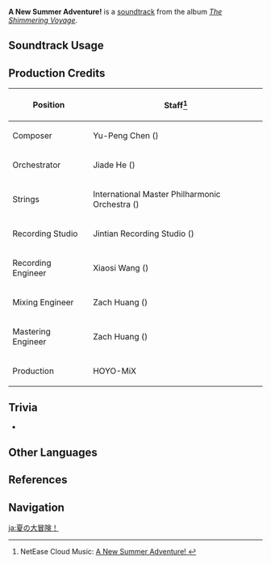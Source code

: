 {{Soundtrack Infobox
|image          = The Shimmering Voyage.png
|album          = The Shimmering Voyage
|disc           = 4
|number         = 66
|featured       =
|featured2      =
|featured3      =
|featured_disc  =
|featured_disc2 =
|featured_disc3 =
|youtube_id     = TqkpaAQqiRE
|spotify_id     = 5SITOtiQ3kZUdhlsOin9Wk
|previous       = Summertime Wonderland
|next           = Tales from the Snow Mountain
}}
'''A New Summer Adventure!''' is a [[soundtrack]] from the album ''[[The Shimmering Voyage]]''.

==Soundtrack Usage==
{{Soundtrack Usage
|quest    = The Final Riddle: A Secret Uncovered//cutscene
|location = 
|domain   = 
}}

==Production Credits==
{| class="wikitable"
! Position
! Staff<ref>NetEase Cloud Music: [https://music.163.com/#/song?id=1861579784 A New Summer Adventure! {{zh|夏日新冒险！}}]</ref>
|-
! Composer
| Yu-Peng Chen ({{zh|陈致逸}})
|-
! Orchestrator
| Jiade He ({{zh|何迦德}})
|-
! Strings
| International Master Philharmonic Orchestra ({{zh|国际首席爱乐乐团}})
|-
! Recording Studio
| Jintian Recording Studio ({{zh|金田录音棚}})
|-
! Recording Engineer
| Xiaosi Wang ({{zh|王小四}})
|-
! Mixing Engineer
| Zach Huang ({{zh|黄巍}})
|-
! Mastering Engineer
| Zach Huang ({{zh|黄巍}})
|-
! Production
| HOYO-MiX
|}

==Trivia==
* {{Transclude|Let's Go, Crimson Knight!|KleeLeitmotif1|section=1}}

==Other Languages==
{{Other Languages
|en      = A New Summer Adventure!
|zhs     = 夏日新冒险！
|zhs_rm  = Xiàrì Xīn Màoxiǎn!
|zht     = 夏日新冒險!
|zht_rm  = Xiàrì Xīn Màoxiǎn!
|zh_tl   = 
|ja      = 夏の大冒険！
|ja_rm   = Natsu no Daibouken!
|ja_tl   = Great Summer Adventure!
}}

==References==
{{Reflist}}

==Navigation==
{{Soundtrack Navbox|The Shimmering Voyage|1}}

[[ja:夏の大冒険！]]